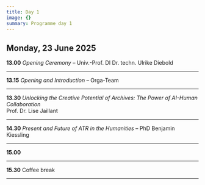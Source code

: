 ```yaml
---
title: Day 1
image: {}
summary: Programme day 1
---
```

## Monday, 23 June 2025

**13.00** *Opening Ceremony* – Univ.-Prof. DI Dr. techn. Ulrike Diebold

---

**13.15** *Opening and Introduction* – Orga-Team

---

**13.30** *Unlocking the Creative Potential of Archives: The Power of AI-Human Collaboration*\
&#x20;         Prof. Dr. Lise Jaillant

---

**14.30** *Present and Future of ATR in the Humanities* – PhD Benjamin Kiessling

---

**15.00**&#x20;

---

**15.30** Coffee break

---
